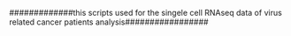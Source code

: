 #############this scripts used for the singele cell RNAseq data of virus related cancer patients analysis#################
